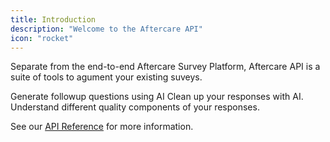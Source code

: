 ```yaml
---
title: Introduction
description: "Welcome to the Aftercare API"
icon: "rocket"
---
```


Separate from the end-to-end Aftercare Survey Platform, Aftercare API is a suite of tools to agument your existing suveys. 

<CardGroup cols={2}>
  <Card title="AI Followup Generation" icon="message-question" href="/followups">
    Generate followup questions using AI
  </Card>
  <Card title="AI Response Quality Analysis" icon="ballot-check" href="/api-reference/data-quality/evaluate">
   Clean up your responses with AI. Understand different quality components of your responses.
  </Card>
</CardGroup>

See our [API Reference](/api-reference/introduction) for more information.
